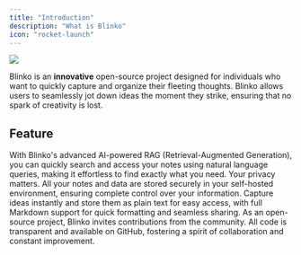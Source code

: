 ```yaml
---
title: "Introduction"
description: "What is Blinko"
icon: "rocket-launch"
---
```


![](home.png)

Blinko is an **innovative** open-source project designed for individuals who want to quickly capture and organize their fleeting thoughts. Blinko allows users to seamlessly jot down ideas the moment they strike, ensuring that no spark of creativity is lost. &#x20;

## Feature

<CardGroup cols="2">
  <Card title="AI-Enhanced Note Retrieval " icon="microchip-ai">
    With Blinko's advanced AI-powered RAG (Retrieval-Augmented Generation), you can quickly search and access your notes using natural language queries, making it effortless to find exactly what you need.
  </Card>

  <Card title="Data Ownership" icon="binary-lock">
    Your privacy matters. All your notes and data are stored securely in your self-hosted environment, ensuring complete control over your information.
  </Card>

  <Card title="Efficient and Fast " icon="rocket-launch">
    Capture ideas instantly and store them as plain text for easy access, with full Markdown support for quick formatting and seamless sharing.
  </Card>

  <Card title="Open for Collaboration" icon="github">
    As an open-source project, Blinko invites contributions from the community. All code is transparent and available on GitHub, fostering a spirit of collaboration and constant improvement.
  </Card>
</CardGroup>